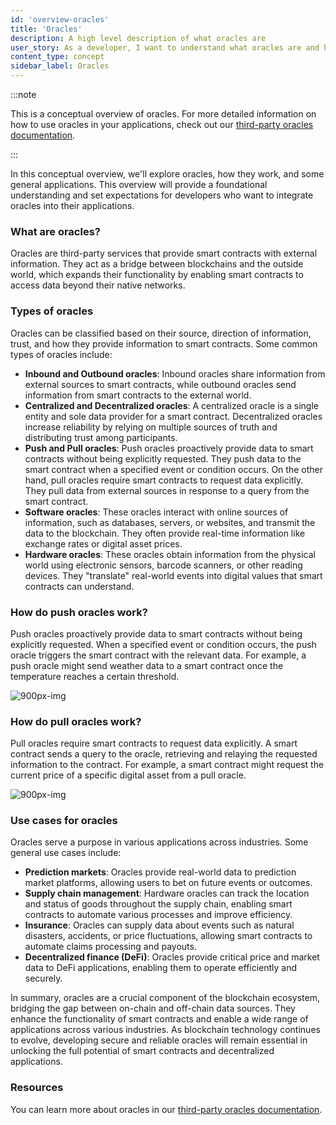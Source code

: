 ```yaml
---
id: 'overview-oracles'
title: 'Oracles'
description: A high level description of what oracles are
user_story: As a developer, I want to understand what oracles are and how they work.
content_type: concept
sidebar_label: Oracles
---
```


:::note

This is a conceptual overview of oracles. For more detailed information on how to use oracles in your applications, check out our [third-party oracles documentation](/for-devs/oracles/oracles-content-map).

:::

In this conceptual overview, we'll explore oracles, how they work, and some general applications. This overview will provide a foundational understanding and set expectations for developers who want to integrate oracles into their applications.

### What are oracles?

Oracles are third-party services that provide smart contracts with external information. They act as a bridge between blockchains and the outside world, which expands their functionality by enabling smart contracts to access data beyond their native networks.

### Types of oracles

Oracles can be classified based on their source, direction of information, trust, and how they provide information to smart contracts. Some common types of oracles include:

- **Inbound and Outbound oracles**: Inbound oracles share information from external sources to smart contracts, while outbound oracles send information from smart contracts to the external world.
- **Centralized and Decentralized oracles**: A centralized oracle is a single entity and sole data provider for a smart contract. Decentralized oracles increase reliability by relying on multiple sources of truth and distributing trust among participants.
- **Push and Pull oracles**: Push oracles proactively provide data to smart contracts without being explicitly requested. They push data to the smart contract when a specified event or condition occurs. On the other hand, pull oracles require smart contracts to request data explicitly. They pull data from external sources in response to a query from the smart contract.
- **Software oracles**: These oracles interact with online sources of information, such as databases, servers, or websites, and transmit the data to the blockchain. They often provide real-time information like exchange rates or digital asset prices.
- **Hardware oracles**: These oracles obtain information from the physical world using electronic sensors, barcode scanners, or other reading devices. They "translate" real-world events into digital values that smart contracts can understand.

### How do push oracles work?

Push oracles proactively provide data to smart contracts without being explicitly requested. When a specified event or condition occurs, the push oracle triggers the smart contract with the relevant data. For example, a push oracle might send weather data to a smart contract once the temperature reaches a certain threshold.

![900px-img](../images/push-oracle.svg)

### How do pull oracles work?

Pull oracles require smart contracts to request data explicitly. A smart contract sends a query to the oracle, retrieving and relaying the requested information to the contract. For example, a smart contract might request the current price of a specific digital asset from a pull oracle.

![900px-img](../images/pull-oracle.svg)

### Use cases for oracles

Oracles serve a purpose in various applications across industries. Some general use cases include:

- **Prediction markets**: Oracles provide real-world data to prediction market platforms, allowing users to bet on future events or outcomes.
- **Supply chain management**: Hardware oracles can track the location and status of goods throughout the supply chain, enabling smart contracts to automate various processes and improve efficiency.
- **Insurance**: Oracles can supply data about events such as natural disasters, accidents, or price fluctuations, allowing smart contracts to automate claims processing and payouts.
- **Decentralized finance (DeFi)**: Oracles provide critical price and market data to DeFi applications, enabling them to operate efficiently and securely.

In summary, oracles are a crucial component of the blockchain ecosystem, bridging the gap between on-chain and off-chain data sources. They enhance the functionality of smart contracts and enable a wide range of applications across various industries. As blockchain technology continues to evolve, developing secure and reliable oracles will remain essential in unlocking the full potential of smart contracts and decentralized applications.

### Resources

You can learn more about oracles in our [third-party oracles documentation](/for-devs/oracles/oracles-content-map).
